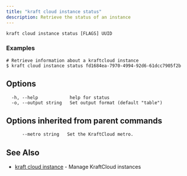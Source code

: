 ```yaml
---
title: "kraft cloud instance status"
description: Retrieve the status of an instance
---
```


```console
kraft cloud instance status [FLAGS] UUID
```

### Examples

```console
# Retrieve information about a kraftcloud instance
$ kraft cloud instance status fd1684ea-7970-4994-92d6-61dcc7905f2b
```

## Options

```text
  -h, --help            help for status
  -o, --output string   Set output format (default "table")
```

## Options inherited from parent commands

```text
      --metro string   Set the KraftCloud metro.
```

## See Also

* [kraft cloud instance](kraft_cloud_instance.md)	 - Manage KraftCloud instances

